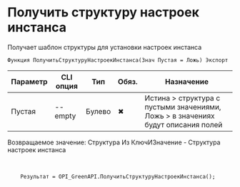 ﻿---
sidebar_position: 8
---


# Получить структуру настроек инстанса
 Получает шаблон структуры для установки настроек инстанса



`Функция ПолучитьСтруктуруНастроекИнстанса(Знач Пустая = Ложь) Экспорт`

  | Параметр | CLI опция | Тип | Обяз. | Назначение |
  |-|-|-|-|-|
  | Пустая | --empty | Булево | &#x2716; | Истина > структура с пустыми значениями, Ложь > в значениях будут описания полей |

  
  Возвращаемое значение:   Структура Из КлючИЗначение -  Структура настроек инстанса

<br/>




```bsl title="Пример использования для 1С:Предприятие/OneScript"
    Результат = OPI_GreenAPI.ПолучитьСтруктуруНастроекИнстанса();
```
    




